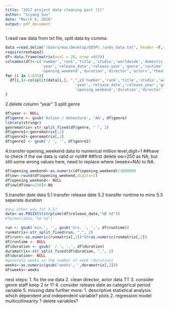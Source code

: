```yaml
---
title: "2017 project data cleaning part (1)"
author: "Siyang Sun"
date: "March 6, 2016"
output: pdf_document
---
```


1.read raw data from txt file, split data by comma.

```r
data =read.delim("/Users/mac/Desktop/EDSP\ /undo_data.txt", header =T,sep="\t")
require(reshape2)
df<-data.frame(matrix(ncol = 20, nrow =663))  
colnames(df)<-c('number','rank','title','studio','worldwide','domestic','overseas',
                'year','release_date','release_year','genre','runtime','mpaa','bugdet',
                'opening_weekend','duration','director','actors','theater','rating')
for (i in 1:633){
  df[i,]<-colsplit(data[i,], ",",c('number','rank','title','studio','worldwide','domestic','overseas',
                               'year','release_date','release_year','genre','runtime','mpaa','bugdet',
                               'opening_weekend','duration','director','actors','theater','rating'))
}
```

2.delete column "year"
3.split genre

```r
df$year <- NULL
df$genre <- gsub('Action / Adventure', 'AA', df$genre)
library(stringr)
genrematrix<-str_split_fixed(df$genre, " ", 2)
df$genre1<-genrematrix[,1]
df$genre2<-genrematrix[,2]
df$genre2 <- gsub('/ ', '', df$genre2)
```
4.transfer opening_weekend data to numerical million level,digit=1
##have to check if the ow data is valid or not##
##first delete ow>250 as NA, but still some wrong values here, need to replace where (weeks=NA) to NA.
```r
df$opening_weekend<-as.numeric(df$opening_weekend)/1000000
df$ow<-round(df$opening_weekend,digits=1)
df$opening_weekend<- NULL
df$ow[df$ow>=250]<-NA
```
5.transfer date data
5.1 transfer release date
5.2 transfer runtime to mins
5.3 seperate duration
```r
#any other way for 5.1?
date<-as.POSIXlt(strptime(df$release_date,"%B %d"))
#format(date,"%m %d")

run <- gsub('min.', '', gsub('hrs. ', ',', df$runtime))
runmatrix<-str_split_fixed(run, ",", 2)
df$runt<-as.numeric(runmatrix[,1])*60+as.numeric(runmatrix[,2])
df$runtime <- NULL
df$duration <- gsub(' / ', ',', df$duration)
duramatrix<-str_split_fixed(df$duration, ",", 2)
df$duration<- NULL
#generate weeks as the number of week (duration)
weeks<-as.numeric(gsub('weeks','',duramatrix[,2]))
df$weeks<-weeks
```
nest steps:
1. fix the ow data
2. clean director, actor data TT
3. consider genre staff keep 2 or 1?
4. consider release date as categorical period variable
5. missing data 
further more:
1. descriptive statistical analysis:
which dependent and independent variable? 
plots
2. regression model
multicollinearity ? 
delete variables?

